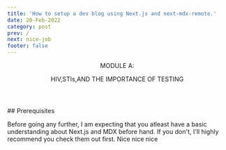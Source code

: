 ```yaml
---
title: 'How to setup a dev blog using Next.js and next-mdx-remote.'
date: 20-Feb-2022
category: post
prev: /
next: nice-job
footer: false
---
```


<Header title="ok">
  <p className="text-lg font-sans italic"> MODULE A:</p>
  <p className="serif text-lg"> HIV,STIs,AND THE IMPORTANCE OF TESTING </p>
</Header>

<SingleLayout>
  <List
    type="numbered"
    list="HIV impacts many communities disproportionately
  Sharing information around HIV testing and related services may elicit feelings of anger, sadness, pain, fear, or discomfort
  When sharing information about HIV, HIV testing, or HIV testing results, prioritize making a safe space that respects everyone’s feelings, actions, and thoughts
  Encourage all individuals, regardless of HIV test results, to speak with their healthcare providers about HIV prevention and treatment services suitable for them
  Terms used to refer to racial and ethnic people in these communities continue to change over time—the terminology used in this program is not exhaustive"
  />
</SingleLayout>
## Prerequisites

Before going any further, I am expecting that you atleast have a basic understanding about Next.js and MDX before hand.
If you don't, I'll highly recommend you check them out first. Nice nice nice

<MdxFooter></MdxFooter>
